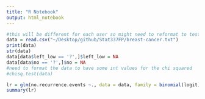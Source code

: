 ```yaml
---
title: "R Notebook"
output: html_notebook
---
```



```r
#this will be different for each user so might need to reformat to test/run
data = read.csv("~/Desktop/github/Stat337FP/breast-cancer.txt")
print(data)
str(data)
data[data$left_low == '?',]$left_low = NA
data[data$no == '?',]$no = NA
#need to format the data to have some int values for the chi squared
#chisq.test(data)

lr = glm(no.recurrence.events ~., data = data, family = binomial(logit))
summary(lr)
```